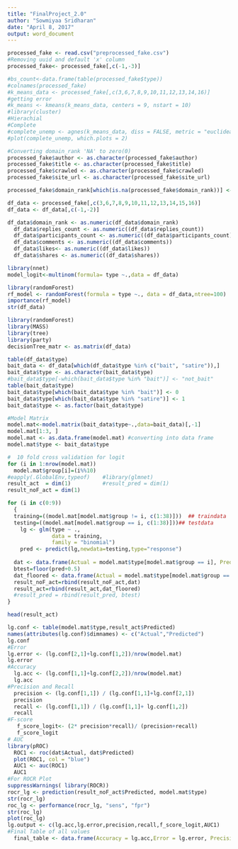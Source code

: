 ```yaml
---
title: "FinalProject_2.0"
author: "Sowmiyaa Sridharan"
date: "April 8, 2017"
output: word_document
---
```


```r
processed_fake <- read.csv("preprocessed_fake.csv")
#Removing uuid and default 'x' column
processed_fake<- processed_fake[,c(-1,-3)]

#bs_count<-data.frame(table(processed_fake$type))
#colnames(processed_fake)
#k_means_data <- processed_fake[,c(3,6,7,8,9,10,11,12,13,14,16)]
#getting error
#k_means <- kmeans(k_means_data, centers = 9, nstart = 10)
#library(cluster)
#Hierachial
#Complete
#complete_unemp <- agnes(k_means_data, diss = FALSE, metric = "euclidean", method = "complete")
#plot(complete_unemp, which.plots = 2)
```

```r
#Converting domain_rank 'NA' to zero(0)
processed_fake$author <- as.character(processed_fake$author)
processed_fake$title <- as.character(processed_fake$title)
processed_fake$crawled <- as.character(processed_fake$crawled)
processed_fake$site_url <- as.character(processed_fake$site_url)

processed_fake$domain_rank[which(is.na(processed_fake$domain_rank))] <- 0

df_data <- processed_fake[,c(3,6,7,8,9,10,11,12,13,14,15,16)]
df_data <- df_data[,c(-1,-2)]

df_data$domain_rank <- as.numeric(df_data$domain_rank)
  df_data$replies_count <- as.numeric((df_data$replies_count))
  df_data$participants_count <- as.numeric((df_data$participants_count))
  df_data$comments <- as.numeric((df_data$comments))
  df_data$likes<- as.numeric((df_data$likes))
  df_data$shares <- as.numeric((df_data$shares))
```
  
```r
library(nnet)
model_logit<-multinom(formula= type ~.,data = df_data)
```

```r
library(randomForest)
rf_model <- randomForest(formula = type ~., data = df_data,ntree=100)
importance(rf_model)
str(df_data)
```

```r
library(randomForest)
library(MASS) 
library(tree)
library(party)
decisionTree_matr <- as.matrix(df_data)

```

```r
table(df_data$type)
bait_data <- df_data[which(df_data$type %in% c("bait", "satire")),]
bait_data$type <- as.character(bait_data$type)
#bait_data$type[-which(bait_data$type %in% "bait")] <- "not_bait"
table(bait_data$type)
bait_data$type[which(bait_data$type %in% "bait")] <- 0
bait_data$type[which(bait_data$type %in% "satire")] <- 1
bait_data$type <- as.factor(bait_data$type)
```

```r
#Model Matrix
model.mat<-model.matrix(bait_data$type~.,data=bait_data)[,-1]
model.mat[1:3, ]
model.mat <- as.data.frame(model.mat) #converting into data frame
model.mat$type <- bait_data$type
```

```r
#  10 fold cross validation for logit
for (i in 1:nrow(model.mat))
  model.mat$group[i]=(i%%10)
#eapply(.GlobalEnv,typeof)    #library(glmnet)
result_act  = dim(1)          #result_pred = dim(1)
result_noF_act = dim(1)

for (i in c(0:9)) 
  {
  training=((model.mat[model.mat$group != i, c(1:38)]))  ## traindata 
  testing=((model.mat[model.mat$group == i, c(1:38)]))## testdata 
    lg <- glm(type ~ .,
              data = training,
              family = "binomial")
    pred <- predict(lg,newdata=testing,type="response")
                    
  dat <- data.frame(Actual = model.mat$type[model.mat$group == i], Predicted = pred)
  btest=floor(pred+0.5) 
  dat_floored <- data.frame(Actual = model.mat$type[model.mat$group == i], Predicted = btest)
  result_noF_act=rbind(result_noF_act,dat)
  result_act=rbind(result_act,dat_floored)
  #result_pred = rbind(result_pred, btest)  
} 

head(result_act)
```

```r
lg.conf <- table(model.mat$type,result_act$Predicted)
names(attributes(lg.conf)$dimnames) <- c("Actual","Predicted")
lg.conf
#Error
lg.error <- (lg.conf[2,1]+lg.conf[1,2])/nrow(model.mat)
lg.error
#Accuracy
  lg.acc <- (lg.conf[1,1]+lg.conf[2,2])/nrow(model.mat)
  lg.acc
#Precision and Recall
  precision <- (lg.conf[1,1]) / (lg.conf[1,1]+lg.conf[2,1])
  precision
  recall <- (lg.conf[1,1]) / (lg.conf[1,1]+ lg.conf[1,2]) 
  recall
#F-score
   f_score_logit<- (2* precision*recall)/ (precision+recall)
   f_score_logit
# AUC
library(pROC)
  ROC1 <- roc(dat$Actual, dat$Predicted)
  plot(ROC1, col = "blue")
  AUC1 <- auc(ROC1)
  AUC1
#For ROCR Plot
suppressWarnings( library(ROCR))
rocr_lg <- prediction(result_noF_act$Predicted, model.mat$type)
str(rocr_lg)
roc_lg <- performance(rocr_lg, "sens", "fpr")
str(roc_lg)
plot(roc_lg)
lg.output <- c(lg.acc,lg.error,precision,recall,f_score_logit,AUC1)
#Final Table of all values
  final_table <- data.frame(Accuracy = lg.acc,Error = lg.error, Precision = precision, Recall = recall,F_Score = f_score_logit, AUC = AUC1 )
```


